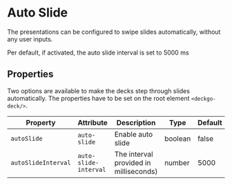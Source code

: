
<Meta title="Deck/Auto Slide" />

# Auto Slide

The presentations can be configured to swipe slides automatically, without any user inputs.

Per default, if activated, the auto slide interval is set to 5000 ms

## Properties

Two options are available to make the decks step through slides automatically. The properties have to be set on the root element `<deckgo-deck/>`.

| Property            | Attribute             | Description                            | Type    | Default |
| ------------------- | --------------------- | -------------------------------------- | ------- | ------- |
| `autoSlide`         | `auto-slide`          | Enable auto slide                      | boolean | false   |
| `autoSlideInterval` | `auto-slide-interval` | The interval provided in milliseconds) | number  | 5000    |

[deckdeckgo]: https://deckdeckgo.com
